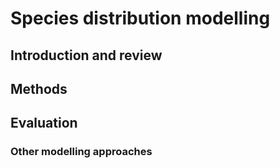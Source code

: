 # Species distribution modelling

## Introduction and review

## Methods

## Evaluation

### Other modelling approaches
